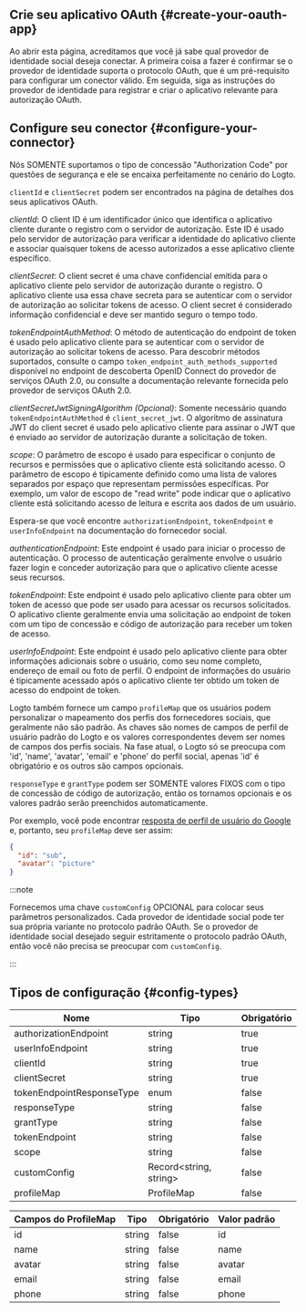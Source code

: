 ## Crie seu aplicativo OAuth \{#create-your-oauth-app}

Ao abrir esta página, acreditamos que você já sabe qual provedor de identidade social deseja conectar. A primeira coisa a fazer é confirmar se o provedor de identidade suporta o protocolo OAuth, que é um pré-requisito para configurar um conector válido. Em seguida, siga as instruções do provedor de identidade para registrar e criar o aplicativo relevante para autorização OAuth.

## Configure seu conector \{#configure-your-connector}

Nós SOMENTE suportamos o tipo de concessão "Authorization Code" por questões de segurança e ele se encaixa perfeitamente no cenário do Logto.

`clientId` e `clientSecret` podem ser encontrados na página de detalhes dos seus aplicativos OAuth.

_clientId_: O client ID é um identificador único que identifica o aplicativo cliente durante o registro com o servidor de autorização. Este ID é usado pelo servidor de autorização para verificar a identidade do aplicativo cliente e associar quaisquer tokens de acesso autorizados a esse aplicativo cliente específico.

_clientSecret_: O client secret é uma chave confidencial emitida para o aplicativo cliente pelo servidor de autorização durante o registro. O aplicativo cliente usa essa chave secreta para se autenticar com o servidor de autorização ao solicitar tokens de acesso. O client secret é considerado informação confidencial e deve ser mantido seguro o tempo todo.

_tokenEndpointAuthMethod_: O método de autenticação do endpoint de token é usado pelo aplicativo cliente para se autenticar com o servidor de autorização ao solicitar tokens de acesso. Para descobrir métodos suportados, consulte o campo `token_endpoint_auth_methods_supported` disponível no endpoint de descoberta OpenID Connect do provedor de serviços OAuth 2.0, ou consulte a documentação relevante fornecida pelo provedor de serviços OAuth 2.0.

_clientSecretJwtSigningAlgorithm (Opcional)_: Somente necessário quando `tokenEndpointAuthMethod` é `client_secret_jwt`. O algoritmo de assinatura JWT do client secret é usado pelo aplicativo cliente para assinar o JWT que é enviado ao servidor de autorização durante a solicitação de token.

_scope_: O parâmetro de escopo é usado para especificar o conjunto de recursos e permissões que o aplicativo cliente está solicitando acesso. O parâmetro de escopo é tipicamente definido como uma lista de valores separados por espaço que representam permissões específicas. Por exemplo, um valor de escopo de "read write" pode indicar que o aplicativo cliente está solicitando acesso de leitura e escrita aos dados de um usuário.

Espera-se que você encontre `authorizationEndpoint`, `tokenEndpoint` e `userInfoEndpoint` na documentação do fornecedor social.

_authenticationEndpoint_: Este endpoint é usado para iniciar o processo de autenticação. O processo de autenticação geralmente envolve o usuário fazer login e conceder autorização para que o aplicativo cliente acesse seus recursos.

_tokenEndpoint_: Este endpoint é usado pelo aplicativo cliente para obter um token de acesso que pode ser usado para acessar os recursos solicitados. O aplicativo cliente geralmente envia uma solicitação ao endpoint de token com um tipo de concessão e código de autorização para receber um token de acesso.

_userInfoEndpoint_: Este endpoint é usado pelo aplicativo cliente para obter informações adicionais sobre o usuário, como seu nome completo, endereço de email ou foto de perfil. O endpoint de informações do usuário é tipicamente acessado após o aplicativo cliente ter obtido um token de acesso do endpoint de token.

Logto também fornece um campo `profileMap` que os usuários podem personalizar o mapeamento dos perfis dos fornecedores sociais, que geralmente não são padrão. As chaves são nomes de campos de perfil de usuário padrão do Logto e os valores correspondentes devem ser nomes de campos dos perfis sociais. Na fase atual, o Logto só se preocupa com 'id', 'name', 'avatar', 'email' e 'phone' do perfil social, apenas 'id' é obrigatório e os outros são campos opcionais.

`responseType` e `grantType` podem ser SOMENTE valores FIXOS com o tipo de concessão de código de autorização, então os tornamos opcionais e os valores padrão serão preenchidos automaticamente.

Por exemplo, você pode encontrar [resposta de perfil de usuário do Google](https://developers.google.com/identity/openid-connect/openid-connect#an-id-tokens-payload) e, portanto, seu `profileMap` deve ser assim:

```json
{
  "id": "sub",
  "avatar": "picture"
}
```

:::note

Fornecemos uma chave `customConfig` OPCIONAL para colocar seus parâmetros personalizados.
Cada provedor de identidade social pode ter sua própria variante no protocolo padrão OAuth. Se o provedor de identidade social desejado seguir estritamente o protocolo padrão OAuth, então você não precisa se preocupar com `customConfig`.

:::

## Tipos de configuração \{#config-types}

| Nome                      | Tipo                    | Obrigatório |
| ------------------------- | ----------------------- | ----------- |
| authorizationEndpoint     | string                  | true        |
| userInfoEndpoint          | string                  | true        |
| clientId                  | string                  | true        |
| clientSecret              | string                  | true        |
| tokenEndpointResponseType | enum                    | false       |
| responseType              | string                  | false       |
| grantType                 | string                  | false       |
| tokenEndpoint             | string                  | false       |
| scope                     | string                  | false       |
| customConfig              | Record\<string, string> | false       |
| profileMap                | ProfileMap              | false       |

| Campos do ProfileMap | Tipo   | Obrigatório | Valor padrão |
| -------------------- | ------ | ----------- | ------------ |
| id                   | string | false       | id           |
| name                 | string | false       | name         |
| avatar               | string | false       | avatar       |
| email                | string | false       | email        |
| phone                | string | false       | phone        |
